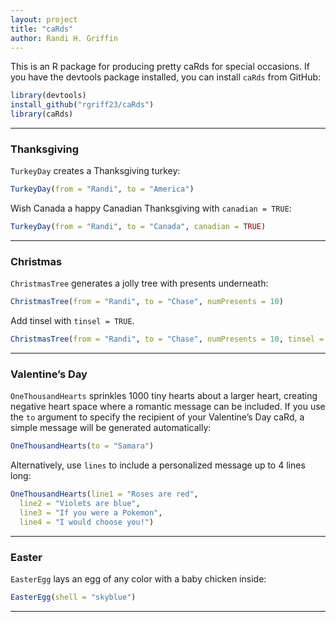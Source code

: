 ```yaml
---
layout: project
title: "caRds"
author: Randi H. Griffin
---
```


This is an R package for producing pretty caRds for special occasions. If you have the devtools package installed, you can install `caRds` from GitHub:

```r
library(devtools)
install_github("rgriff23/caRds")
library(caRds)
```
___

### Thanksgiving

`TurkeyDay` creates a Thanksgiving turkey:

```r
TurkeyDay(from = "Randi", to = "America")
```

Wish Canada a happy Canadian Thanksgiving with `canadian = TRUE`:

```r
TurkeyDay(from = "Randi", to = "Canada", canadian = TRUE)
```

___

### Christmas

`ChristmasTree` generates a jolly tree with presents underneath:

```r
ChristmasTree(from = "Randi", to = "Chase", numPresents = 10)
```

Add tinsel with `tinsel = TRUE`. 

```r
ChristmasTree(from = "Randi", to = "Chase", numPresents = 10, tinsel = TRUE)
```
___

### Valentine's Day

`OneThousandHearts` sprinkles 1000 tiny hearts about a larger heart, creating negative heart space where a romantic message can be included. If you use the `to` argument to specify the recipient of your Valentine's Day caRd, a simple message will be generated automatically:

```r
OneThousandHearts(to = "Samara")
```

Alternatively, use `lines` to include a personalized message up to 4 lines long:

```r
OneThousandHearts(line1 = "Roses are red", 
  line2 = "Violets are blue", 
  line3 = "If you were a Pokemon", 
  line4 = "I would choose you!")
```

___

### Easter

`EasterEgg` lays an egg of any color with a baby chicken inside:

```r
EasterEgg(shell = "skyblue")
```
___